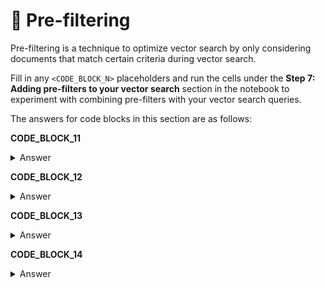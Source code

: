 # 👐 Pre-filtering

Pre-filtering is a technique to optimize vector search by only considering documents that match certain criteria during vector search.

Fill in any `<CODE_BLOCK_N>` placeholders and run the cells under the **Step 7: Adding pre-filters to your vector search** section in the notebook to experiment with combining pre-filters with your vector search queries.

The answers for code blocks in this section are as follows:

**CODE_BLOCK_11**

<details>
<summary>Answer</summary>
<div>

```python
{
    "name": ATLAS_VECTOR_SEARCH_INDEX_NAME,
    "type": "vectorSearch",
    "definition": {
        "fields": [
            {
                "type": "vector",
                "path": "embedding",
                "numDimensions": 512,
                "similarity": "cosine",
            },
            {"type": "filter", "path": "year"},
        ]
    },
}
```

</div>
</details>

**CODE_BLOCK_12**

<details>
<summary>Answer</summary>
<div>

```python
{"year": {"$gte": 2000}}
```

</div>
</details>

**CODE_BLOCK_13**

<details>
<summary>Answer</summary>
<div>

```python
{
    "name": ATLAS_VECTOR_SEARCH_INDEX_NAME,
    "type": "vectorSearch",
    "definition": {
        "fields": [
            {
                "type": "vector",
                "path": "embedding",
                "numDimensions": 512,
                "similarity": "cosine",
            },
            {"type": "filter", "path": "year"},
            {"type": "filter", "path": "pages"},
        ]
    },
}
```

</div>
</details>

**CODE_BLOCK_14**

<details>
<summary>Answer</summary>
<div>

```python
{"$and": [{"year": {"$gte": 2000}}, {"pages": {"$lte": 100}}]}
```

</div>
</details>